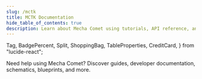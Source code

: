 ```yaml
---
slug: /mctk
title: MCTK Documentation
hide_table_of_contents: true
description: Learn about Mecha Comet using tutorials, API reference, and developer guides.
---
```


<style>
  {`
    /* Hack to prevent overflow, not possible to have it on other pages due to position sticky used in TOC */
    main .container {
        position: relative;
        overflow: hidden;
    }
`}
</style>


  Tag,
  BadgePercent,
  Split,
  ShoppingBag,
  TableProperties,
  CreditCard,
} from "lucide-react";


Need help using Mecha Comet?
Discover guides, developer documentation, schematics, blueprints, and more.



